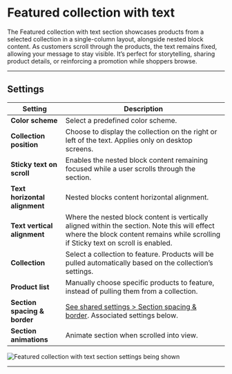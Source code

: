 # Featured collection with text

The Featured collection with text section showcases products from a selected collection in a single-column layout, alongside nested block content. As customers scroll through the products, the text remains fixed, allowing your message to stay visible. It’s perfect for storytelling, sharing product details, or reinforcing a promotion while shoppers browse.


---

## Settings

| Setting               | Description                                                                 |
|------------------------|-----------------------------------------------------------------------------|
| **Color scheme**         | Select a predefined color scheme. |
| **Collection position**         | Choose to display the collection on the right or left of the text. Applies only on desktop screens.                        |
| **Sticky text on scroll**         | Enables the nested block content remaining focused while a user scrolls through the section. |
| **Text horizontal alignment**         | Nested blocks content horizontal alignment. |
| **Text vertical alignment**         | Where the nested block content is vertically aligned within the section. Note this will effect where the block content remains while scrolling if Sticky text on scroll is enabled. |
| **Collection**         | Select a collection to feature. Products will be pulled automatically based on the collection’s settings. |
| **Product list**         | Manually choose specific products to feature, instead of pulling them from a collection. |
| **Section spacing & border**     | [See shared settings > Section spacing & border](#spacing-and-border). Associated settings below.                    |
| **Section animations**     | Animate section when scrolled into view.                    |

![Featured collection with text section settings being shown](./img/featured-collection-with-text-1-settings.gif)


---


<SharedSettings />


<SpacingAndBorder />


<NestedBlocks />